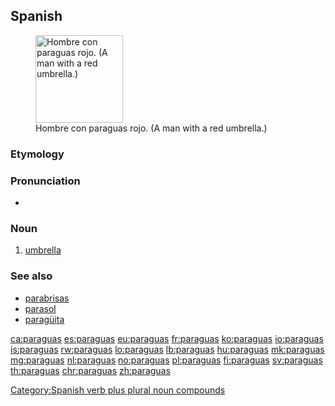 {{also|paragüas}}
==Spanish==
{{wikipedia|lang=es}}
[[File:Happy man in a rainy day.jpg|thumb|140px|Hombre con paraguas rojo. (A man with a red umbrella.)]]

===Etymology===
{{compound|parar|agua|t1=to [[stop]]|t2=[[water]]|lang=es}}<!-- confirmed with real. dicc. esp. not "para" (for) + "agua" (water) -->

===Pronunciation===
* {{es-IPA|paraguas}}

===Noun===
{{es-noun|m|paraguas}}

# [[umbrella]]

===See also===
* [[parabrisas]]
* [[parasol]]
* [[paragüita]]

[[Category:Spanish verb plus plural noun compounds]]

[[ca:paraguas]]
[[es:paraguas]]
[[eu:paraguas]]
[[fr:paraguas]]
[[ko:paraguas]]
[[io:paraguas]]
[[is:paraguas]]
[[rw:paraguas]]
[[lo:paraguas]]
[[lb:paraguas]]
[[hu:paraguas]]
[[mk:paraguas]]
[[mg:paraguas]]
[[nl:paraguas]]
[[no:paraguas]]
[[pl:paraguas]]
[[fi:paraguas]]
[[sv:paraguas]]
[[th:paraguas]]
[[chr:paraguas]]
[[zh:paraguas]]